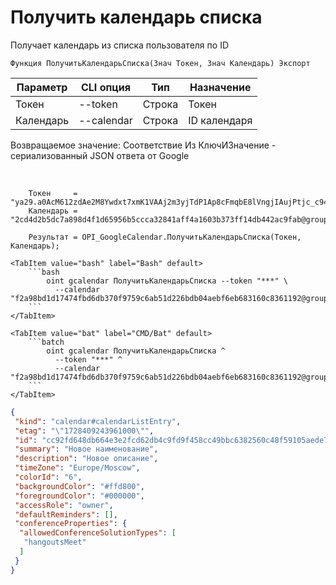 ﻿---
sidebar_position: 3
---


# Получить календарь списка
 Получает календарь из списка пользователя по ID



`Функция ПолучитьКалендарьСписка(Знач Токен, Знач Календарь) Экспорт`

  | Параметр | CLI опция | Тип | Назначение |
  |-|-|-|-|
  | Токен | --token | Строка | Токен |
  | Календарь | --calendar | Строка | ID календаря |

  
  Возвращаемое значение:   Соответствие Из КлючИЗначение - сериализованный JSON ответа от Google

<br/>




```bsl title="Пример кода"
    Токен     = "ya29.a0AcM612zdAe2M8Ywdxt7xmK1VAAj2m3yjTdP1Ap8cFmqbE8lVngjIAujPtjc_c94MCuKNLfn7MSssBd6NfMXDQDrHMUv7Fgjp7cjuXk68n...";
    Календарь = "2cd4d2b5dc7a898d4f1d65956b5ccca32841aff4a1603b373ff14db442ac9fab@group.calendar.google.com";

    Результат = OPI_GoogleCalendar.ПолучитьКалендарьСписка(Токен, Календарь);
```
    

 <Tabs>
  
    <TabItem value="bash" label="Bash" default>
        ```bash
            oint gcalendar ПолучитьКалендарьСписка --token "***" \
              --calendar "f2a98bd1d17474fbd6db370f9759c6ab51d226bdb04aebf6eb683160c8361192@group.calendar.google.com"
        ```
    </TabItem>
  
    <TabItem value="bat" label="CMD/Bat" default>
        ```batch
            oint gcalendar ПолучитьКалендарьСписка ^
              --token "***" ^
              --calendar "f2a98bd1d17474fbd6db370f9759c6ab51d226bdb04aebf6eb683160c8361192@group.calendar.google.com"
        ```
    </TabItem>
</Tabs>


```json title="Результат"
{
 "kind": "calendar#calendarListEntry",
 "etag": "\"1728409243961000\"",
 "id": "cc92fd648db664e3e2fcd62db4c9fd9f458cc49bbc6382560c48f59105aede70@group.calendar.google.com",
 "summary": "Новое наименование",
 "description": "Новое описание",
 "timeZone": "Europe/Moscow",
 "colorId": "6",
 "backgroundColor": "#ffd800",
 "foregroundColor": "#000000",
 "accessRole": "owner",
 "defaultReminders": [],
 "conferenceProperties": {
  "allowedConferenceSolutionTypes": [
   "hangoutsMeet"
  ]
 }
}
```
